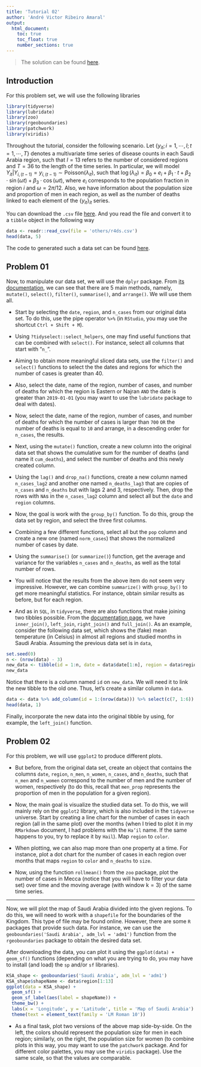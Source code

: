 ```yaml
---
title: 'Tutorial 02'
author: 'André Victor Ribeiro Amaral'
output:
  html_document:
    toc: true
    toc_float: true
    number_sections: true
---
```


> The solution can be found [here](./sol_NNefvA.html).

## Introduction {-}

For this problem set, we will use the following libraries

```r
library(tidyverse)
library(lubridate)
library(zoo)
library(rgeoboundaries)
library(patchwork)
library(viridis)
```

Throughout the tutorial, consider the following scenario. Let $\{y_{it}; i = 1, \cdots, I; t = 1, \cdots, T\}$ denotes a multivariate time series of disease counts in each Saudi Arabia region, such that $I = 13$ refers to the number of considered regions and $T = 36$ to the length of the time series. In particular, we will model $Y_{it}|Y_{i,(t-1)} = y_{i,(t-1)} \sim \text{Poisson}(\lambda_{it})$, such that $\log(\lambda_{it}) = \beta_0 + e_{i} + \beta_1 \cdot t + \beta_2 \cdot \sin(\omega t) + \beta_3 \cdot \cos(\omega t)$, where $e_i$ corresponds to the population fraction in region $i$ and $\omega = 2\pi / 12$. Also, we have information about the population size and proportion of men in each region, as well as the number of deaths linked to each element of the $\{y_{it}\}_{it}$ series.

You can download the `.csv` file [here](./others/r4ds.csv). And you read the file and convert it to a `tibble` object in the following way

```r
data <- readr::read_csv(file = 'others/r4ds.csv')
head(data, 5)
```

The code to generated such a data set can be found [here](./others/codeR.R).

## Problem 01 {-}

Now, to manipulate our data set, we will use the `dplyr` package. From [its documentation](https://dplyr.tidyverse.org/), we can see that there are 5 main methods, namely, `mutate()`, `select()`, `filter()`, `summarise()`, and `arrange()`. We will use them all.

- Start by selecting the `date`, `region`, and `n_cases` from our original data set. To do this, use the pipe operator `%>%` (in `RStudio`, you may use the shortcut `Ctrl + Shift + M`).

- Using `?tidyselect::select_helpers`, one may find useful functions that can be combined with `select()`. For instance, select all columns that start with "`n_`".

- Aiming to obtain more meaningful sliced data sets, use the `filter()` and `select()` functions to select the the dates and regions for which the number of cases is greater than 40.

- Also, select the date, name of the region, number of cases, and number of deaths for which the region is Eastern or Najran `AND` the date is greater than `2019-01-01` (you may want to use the `lubridate` package to deal with dates). 

- Now, select the date, name of the region, number of cases, and number of deaths for which the number of cases is larger than `700` `OR` the number of deaths is equal to `10` and arrange, in a descending order for `n_cases`, the results.

- Next, using the `mutate()` function, create a new column into the original data set that shows the cumulative sum for the number of deaths (and name it `cum_deaths`), and select the number of deaths and this newly created column.

- Using the `lag()` and `drop_na()` functions, create a new column named `n_cases_lag2` and another one named `n_deaths_lag3` that are copies of `n_cases` and `n_deaths` but with lags 2 and 3, respectively. Then, drop the rows with `NA`s in the `n_cases_lag2` column and select all but the `date` and `region` columns.

- Now, the goal is work with the `group_by()` function. To do this, group the data set by region, and select the three first columns.

- Combining a few different functions, select all but the `pop` column and create a new one (named `norm_cases`) that shows the normalized number of cases by date.

- Using the `summarise()` (or `summarize()`) function, get the average and variance for the variables `n_cases` and `n_deaths`, as well as the total number of rows.

- You will notice that the results from the above item do not seem very impressive. However, we can combine `summarize()` with `group_by()` to get more meaningful statistics. For instance, obtain similar results as before, but for each region.

- And as in `SQL`, in `tidyverse`, there are also functions that make joining two tibbles possible. From the [documentation page](https://dplyr.tidyverse.org/reference/mutate-joins.html), we have `inner_join()`, `left_join`, `right_join()` and `full_join()`. As an example, consider the following data set, which shows the (fake) mean temperature (in Celsius) in almost all regions and studied months in Saudi Arabia. Assuming the previous data set is in `data`, 

```r
set.seed(0)
n <- (nrow(data) - 3)
new_data <- tibble(id = 1:n, date = data$date[1:n], region = data$region[1:n], temperature = round(rnorm(n, 30, 2), 1))
new_data
```

Notice that there is a column named `id` on `new_data`. We will need it to link the new tibble to the old one. Thus, let's create a similar column in `data`.

```r
data <- data %>% add_column(id = 1:(nrow(data))) %>% select(c(7, 1:6))
head(data, 1)
```

Finally, incorporate the new data into the original tibble by using, for example, the `left_join()` function.

## Problem 02 {-}

For this problem, we will use `ggplot2` to produce different plots. 

- But before, from the original data set, create an object that contains the columns `date`, `region`, `n_men`, `n_women`, `n_cases`, and `n_deaths`, such that `n_men` and `n_women` correspond to the number of men and the number of women, respectively (to do this, recall that `men_prop` represents the proportion of men in the population for a given region).

- Now, the main goal is visualize the studied data set. To do this, we will mainly rely on the `ggplot2` library, which is also included in the `tidyverse` universe. Start by creating a line chart for the number of cases in each region (all in the same plot) over the months (when I tried to plot it in my `RMarkdown` document, I had problems with the `Ha’il` name. If the same happens to you, try to replace it by `Hail`). Map `region` to `color`.

- When plotting, we can also map more than one property at a time. For instance, plot a dot chart for the number of cases in each region over months that maps `region` to `color` and `n_deaths` to `size`.

- Now, using the function `rollmean()` from the `zoo` package, plot the number of cases in Mecca (notice that you will have to filter your data set) over time and the moving average (with window $\text{k} = 3$) of the same time series.

---

Now, we will plot the map of Saudi Arabia divided into the given regions. To do this, we will need to work with a `shapefile` for the boundaries of the Kingdom. This type of file may be found online. However, there are some `R` packages that provide such data. For instance, we can use the `geoboundaries('Saudi Arabia', adm_lvl = 'adm1')` function from the `rgeoboundaries` package to obtain the desired data set.

After downloading the data, you can plot it using the `ggplot(data) + geom_sf()` functions (depending on what you are trying to do, you may have to install (and load) the `sp` and/or `sf` libraries).

```r
KSA_shape <- geoboundaries('Saudi Arabia', adm_lvl = 'adm1')
KSA_shape$shapeName <- data$region[1:13]
ggplot(data = KSA_shape) + 
  geom_sf() + 
  geom_sf_label(aes(label = shapeName)) +
  theme_bw() + 
  labs(x = 'Longitude', y = 'Latitude', title = 'Map of Saudi Arabia') + 
  theme(text = element_text(family = 'LM Roman 10'))
```

- As a final task, plot two versions of the above map side-by-side. On the left, the colors should represent the population size for men in each region; similarly, on the right, the population size for women (to combine plots in this way, you may want to use the `patchwork` package. And for different color palettes, you may use the `viridis` package). Use the same scale, so that the values are comparable.
